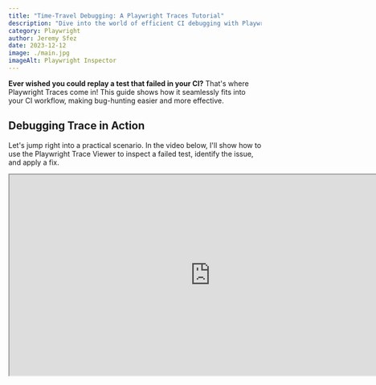 ```yaml
---
title: "Time-Travel Debugging: A Playwright Traces Tutorial"
description: "Dive into the world of efficient CI debugging with Playwright Traces. This guide offers practical insights for developers to effortlessly diagnose and fix failed tests."
category: Playwright
author: Jeremy Sfez
date: 2023-12-12
image: ./main.jpg
imageAlt: Playwright Inspector
---
```


**Ever wished you could replay a test that failed in your CI?** That's where Playwright Traces come in! This guide shows how it seamlessly fits into your CI workflow, making bug-hunting easier and more effective.

<MainImage />

## Debugging Trace in Action

Let's jump right into a practical scenario. In the video below, I'll show how to use the Playwright Trace Viewer to inspect a failed test, identify the issue, and apply a fix.

<iframe
  width="800"
  height="400"
  src="https://www.youtube.com/embed/MTgNbdG6I3A"
  title="Argos Playwright Demo"
  allow="accelerometer; autoplay; clipboard-write; encrypted-media; gyroscope; picture-in-picture; web-share"
  allowFullScreen
  className="mx-auto"
/>

In this video, I focus on resolving a complex locator issue. Besides this, Playwright Trace Viewer offers an extensive array of features for pinpointing test failures, including network logs, and console messages or step-by-step snapshots, not covered here.

## Integrating with Your CI

### 1. Record Traces when a Test Fails

To automatically record traces on your CI, simply update your Playwright config file with this option:

```ts
use: {
  trace: 'on-first-retry',
}
```

Now, whenever a test fails, a trace file is generated, ready for download or online viewing with a third-party reporter.

### 2. Open Trace Files

To open a Trace file, either upload it to [trace.playwright.dev](https://trace.playwright.dev) or run the command:

```sh
npx playwright show-trace <TRACE_FILE_PATH>.zip
```

### 3. Third-Party Reporting with Argos

To enhance your workflow, you can integrate your CI with [Argos](https://argos-ci.com) for direct access to Playwright Traces online. This seamless connection eliminates the need to download trace files, offering a more streamlined approach.

Check out the [Argos Playwright setup guide](https://argos-ci.com/docs/quickstart/playwright) for easy integration steps.

![Github fail test](https://dev-to-uploads.s3.amazonaws.com/uploads/articles/rtfqg293cx1z2ebpd5kr.png)

![Argos with Trace](https://dev-to-uploads.s3.amazonaws.com/uploads/articles/8ec6ynjjslthxw7jznai.png)

## Sources

- [Playwright Trace Viewer Documentation](https://playwright.dev/docs/trace-viewer)
- [Argos Documentation](https://docs.argos-ci.com)
- [Debbie O'Brien's Video on Playwright Traces](https://www.youtube.com/watch?v=lfxjs--9ZQs) by [Debbie O'Brien](https://twitter.com/debs_obrien)
